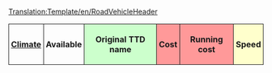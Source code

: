 <noinclude>[[Translation:Template/en/RoadVehicleHeader]]</noinclude><noinclude>
</noinclude>
{|
!style="padding:4px; border:1px solid"|[[en/Manual/Base Set/TSRY|Climate]]
!style="padding:4px; border:1px solid"|Available
!style="padding:4px; border:1px solid; background: #ccffcc"|Original TTD name
!style="padding:4px; border:1px solid; background: #ff9999" colspan="2"|Cost
!style="padding:4px; border:1px solid; background: #ff9999" colspan="2"|Running cost
!style="padding:4px; border:1px solid; background: #ffffcc" colspan="2"|Speed
!style="padding:4px; border:1px solid; background: #ccccff"|[[en/cargo|Capacity]]
!style="padding:4px; border:1px solid"|Life<noinclude>
|}</noinclude>